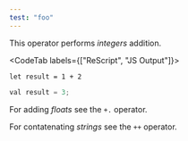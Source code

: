 ```yaml
---
test: "foo"
---
```


This operator performs *integers* addition.

<CodeTab labels={["ReScript", "JS Output"]}>

```res
let result = 1 + 2
```

```js
val result = 3;
```

</CodeTab>

For adding *floats* see the `+.` operator.

For contatenating *strings* see the `++` operator.

